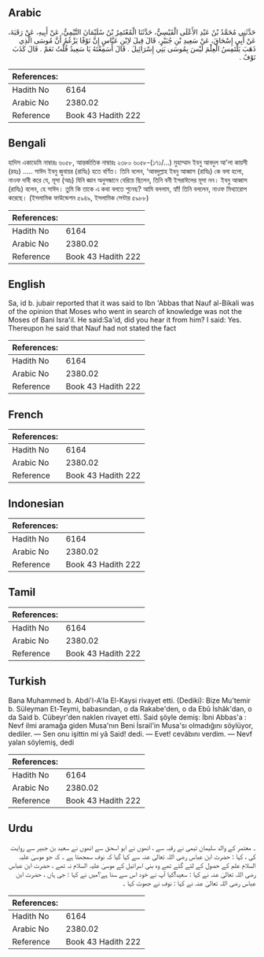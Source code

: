 ## Arabic


<div dir="rtl" lang="ar" style={{fontSize:'larger',backgroundColor:'#f8f9fa',padding:20}}>
حَدَّثَنِي مُحَمَّدُ بْنُ عَبْدِ الأَعْلَى الْقَيْسِيُّ، حَدَّثَنَا الْمُعْتَمِرُ بْنُ سُلَيْمَانَ التَّيْمِيُّ، عَنْ أَبِيهِ، عَنْ رَقَبَةَ، عَنْ أَبِي إِسْحَاقَ، عَنْ سَعِيدِ بْنِ جُبَيْرٍ، قَالَ قِيلَ لاِبْنِ عَبَّاسٍ إِنَّ نَوْفًا يَزْعُمُ أَنَّ مُوسَى الَّذِي ذَهَبَ يَلْتَمِسُ الْعِلْمَ لَيْسَ بِمُوسَى بَنِي إِسْرَائِيلَ ‏.‏ قَالَ أَسَمِعْتَهُ يَا سَعِيدُ قُلْتُ نَعَمْ ‏.‏ قَالَ كَذَبَ نَوْفٌ ‏.‏
</div>
<div style={{backgroundColor:'#f8f9fa',padding:20, marginBottom: 10}}><table> <thead> <tr> <th>References:</th> <th></th> </tr> </thead> <tbody><tr><td>Hadith No</td><td>6164</td></tr><tr><td>Arabic No</td><td>2380.02</td></tr><tr><td>Reference</td><td>Book 43 Hadith 222</td></tr></tbody></table></div>

## Bengali


<div dir="ltr" lang="bn" style={{fontSize:'larger',backgroundColor:'#f8f9fa',padding:20}}>
হাদিস একাডেমি নাম্বারঃ ৬০৫৮, আন্তর্জাতিক নাম্বারঃ ২৩৮০ ৬০৫৮-(১৭১/...) মুহাম্মাদ ইবনু আবদুল আ'লা কায়সী (রহঃ) ..... সাঈদ ইবনু জুবায়র (রাযিঃ) হতে বর্ণিত। তিনি বলেন, ‘আবদুল্লাহ ইবনু আব্বাস (রাযিঃ) কে বলা হলো, নাওফ দাবী করে যে, মূসা (আঃ) যিনি জ্ঞান অনুসন্ধানে বেরিয়ে ছিলেন, তিনি বনী ইসরাঈলের মূসা নন। ইবনু আব্বাস (রাযিঃ) বলেন, হে সাঈদ। তুমি কি তাকে এ কথা বলতে শুনেছ? আমি বললাম, হ্যাঁ! তিনি বললেন, নাওফ মিথ্যারোপ করেছে। (ইসলামিক ফাউন্ডেশন ৫৯৪৯, ইসলামিক সেন্টার ৫৯৮৮)
</div>
<div style={{backgroundColor:'#f8f9fa',padding:20, marginBottom: 10}}><table> <thead> <tr> <th>References:</th> <th></th> </tr> </thead> <tbody><tr><td>Hadith No</td><td>6164</td></tr><tr><td>Arabic No</td><td>2380.02</td></tr><tr><td>Reference</td><td>Book 43 Hadith 222</td></tr></tbody></table></div>

## English


<div dir="ltr" lang="en" style={{fontSize:'larger',backgroundColor:'#f8f9fa',padding:20}}>
Sa, id b. jubair reported that it was said to Ibn 'Abbas that Nauf al-Bikali was of the opinion that Moses who went in search of knowledge was not the Moses of Bani Isra'il. He said:Sa'id, did you hear it from him? I said: Yes. Thereupon he said that Nauf had not stated the fact
</div>
<div style={{backgroundColor:'#f8f9fa',padding:20, marginBottom: 10}}><table> <thead> <tr> <th>References:</th> <th></th> </tr> </thead> <tbody><tr><td>Hadith No</td><td>6164</td></tr><tr><td>Arabic No</td><td>2380.02</td></tr><tr><td>Reference</td><td>Book 43 Hadith 222</td></tr></tbody></table></div>

## French


<div dir="ltr" lang="fr" style={{fontSize:'larger',backgroundColor:'#f8f9fa',padding:20}}>

</div>
<div style={{backgroundColor:'#f8f9fa',padding:20, marginBottom: 10}}><table> <thead> <tr> <th>References:</th> <th></th> </tr> </thead> <tbody><tr><td>Hadith No</td><td>6164</td></tr><tr><td>Arabic No</td><td>2380.02</td></tr><tr><td>Reference</td><td>Book 43 Hadith 222</td></tr></tbody></table></div>

## Indonesian


<div dir="ltr" lang="id" style={{fontSize:'larger',backgroundColor:'#f8f9fa',padding:20}}>

</div>
<div style={{backgroundColor:'#f8f9fa',padding:20, marginBottom: 10}}><table> <thead> <tr> <th>References:</th> <th></th> </tr> </thead> <tbody><tr><td>Hadith No</td><td>6164</td></tr><tr><td>Arabic No</td><td>2380.02</td></tr><tr><td>Reference</td><td>Book 43 Hadith 222</td></tr></tbody></table></div>

## Tamil


<div dir="ltr" lang="ta" style={{fontSize:'larger',backgroundColor:'#f8f9fa',padding:20}}>

</div>
<div style={{backgroundColor:'#f8f9fa',padding:20, marginBottom: 10}}><table> <thead> <tr> <th>References:</th> <th></th> </tr> </thead> <tbody><tr><td>Hadith No</td><td>6164</td></tr><tr><td>Arabic No</td><td>2380.02</td></tr><tr><td>Reference</td><td>Book 43 Hadith 222</td></tr></tbody></table></div>

## Turkish


<div dir="ltr" lang="tr" style={{fontSize:'larger',backgroundColor:'#f8f9fa',padding:20}}>
Bana Muhammed b. Abdi'l-A'Ia El-Kaysi rivayet etti. (Dediki): Bize Mu'temir b. Süleyman Et-Teymi, babasından, o da Rakabe'den, o da Ebû İshâk'dan, o da Said b. Cübeyr'den naklen rivayet etti. Said şöyle demiş: İbni Abbas'a : Nevf ilmi aramağa giden Musa'nın Beni İsrail'in Musa'sı olmadığını söylüyor, dediler. — Sen onu işittin mi yâ Said! dedi. — Evet! cevâbını verdim. — Nevf yalan söylemiş, dedi
</div>
<div style={{backgroundColor:'#f8f9fa',padding:20, marginBottom: 10}}><table> <thead> <tr> <th>References:</th> <th></th> </tr> </thead> <tbody><tr><td>Hadith No</td><td>6164</td></tr><tr><td>Arabic No</td><td>2380.02</td></tr><tr><td>Reference</td><td>Book 43 Hadith 222</td></tr></tbody></table></div>

## Urdu


<div dir="rtl" lang="ur" style={{fontSize:'larger',backgroundColor:'#f8f9fa',padding:20}}>
۔ معتمر کے والد سلیمان تیمی نے رقبہ سے ، انھوں نے ابو اسحق سے انھوں نے سعید بن جبیر سے روایت کی ، کہا : حضرت ابن عباس رضی اللہ تعالیٰ عنہ سے کہا گیا کہ نوف سمجھتا ہے ۔ کہ جو موسیٰ علیہ السلام علم کے حصول کے لئے گئے تھے وہ بنی اسرائیل کے موسیٰ علیہ السلام نہ تھے ، حضرت ابن عباس رضی اللہ تعالیٰ عنہ نے کہا : سعید!کیا آپ نے خود اس سے سنا ہے؟میں نے کہا : جی ہاں ، حضرت ابن عباس رضی اللہ تعالیٰ عنہ نے کہا : نوف نے جھوٹ کہا ۔
</div>
<div style={{backgroundColor:'#f8f9fa',padding:20, marginBottom: 10}}><table> <thead> <tr> <th>References:</th> <th></th> </tr> </thead> <tbody><tr><td>Hadith No</td><td>6164</td></tr><tr><td>Arabic No</td><td>2380.02</td></tr><tr><td>Reference</td><td>Book 43 Hadith 222</td></tr></tbody></table></div>